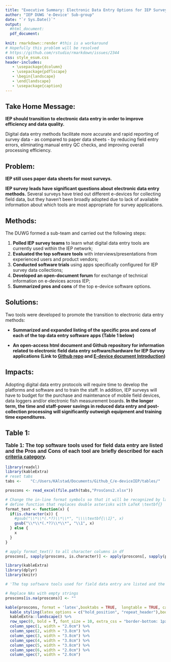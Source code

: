 ```yaml
--- 
title: "Executive Summary: Electronic Data Entry Options for IEP Surveys"
author: "IEP DUWG 'e-Device' Sub-group"
date: "`r Sys.Date()`"
output: 
  #html_document:
  pdf_document:
    
knit: rmarkdown::render #this is a workaround 
# Hopefully this problem will be resolved
# https://github.com/rstudio/rmarkdown/issues/2344
css: style_esum.css
header-includes:
   - \usepackage{dcolumn}
   - \usepackage{pdflscape}
   - \begin{landscape}
   - \end{landscape}
   - \usepackage{caption}
---
```



## **Take Home Message:** {-}

**IEP should transition to electronic data entry in order to improve efficiency and data quality.**

Digital data entry methods facilitate more accurate and rapid reporting of survey data - as compared to paper data sheets - by reducing field entry errors, eliminating manual entry QC checks, and improving overall processing efficiency. 


## **Problem:** {-}

**IEP still uses paper data sheets for most surveys.**  

**IEP survey leads have significant questions about electronic data entry methods.** Several surveys have tried out different e-devices for collecting field data, but they haven't been broadly adopted due to lack of available information about which tools are most appropriate for survey applications.  



## **Methods:** {-}

The DUWG formed a sub-team and carried out the following steps:

1. **Polled IEP survey teams** to learn what digital data entry tools are currently used within the IEP network; 
2. **Evaluated the top software tools** with interviews/presentations from experienced users and product vendors; 
3. **Conducted software trials** using apps specifically configured for IEP survey data collections;
4. **Developed an open-document forum** for exchange of technical information on e-devices across IEP;
5. **Summarized pros and cons** of the top e-device software options.


## **Solutions:** {-}

Two tools were developed to promote the transition to electronic data entry methods:

- **Summarized and expanded listing of the specific pros and cons of each of the top data entry software apps (Table 1 below)**

- **An open-access html document and Github repository for information related to electronic field data entry software/hardware for IEP Survey applications (Link to [Github repo](https://github.com/InteragencyEcologicalProgram/e-device) and [E-device document Introduction](https://interagencyecologicalprogram.github.io/e-device/))**


## **Impacts:** {-}

Adopting digital data entry protocols will require time to develop the platforms and software and to train the staff. In addition, IEP surveys will have to budget for the purchase and maintenance of mobile field devices, data loggers and/or electronic fish measurement boards. **In the longer term, the time and staff-power savings in reduced data entry and post-collection processing will significantly outweigh equipment and training time expenditures.**


## **Table 1:** {-}



<!-- # specifying font style for bold because H3 does not render bold "**" option-->
::: {#Tab1  style="font-size:16px; font-family: Arial, Helvetica, sans-serif;"}
**Table 1:  The top software tools used for field data entry are listed and the Pros and Cons of each tool are briefly described for each [criteria category](https://interagencyecologicalprogram.github.io/e-device/software-comparison-criteria.html).**
:::


\captionsetup{width=25cm}

```r
library(readxl)
library(kableExtra)
# reset tabs 
tabs <-    "C:/Users/KAlstad/Documents/Github_C/e-deviceIEP/tables/"

proscons <- read_excel(file.path(tabs,"ProsCons2.xlsx"))

# Change the in-line format symbols so that it will be recognized by latex
# define function that replaces double asterisks with LaTeX \textbf{}
format_text <- function(x) {
  if(is.character(x)) {
    #gsub("\\*\\*(.*?)\\*\\*", "\\\\textbf{\\1}", x)
    gsub("\\*\\*(.*?)\\*\\*", "\\1", x)
  } else {
    x
  }
}

# apply format_text() to all character columns in df
proscons[, sapply(proscons, is.character)] <- apply(proscons[, sapply(proscons, is.character)], MARGIN = 2, format_text)


```



```r

library(kableExtra)
library(dplyr)
library(knitr)

# 'The top software tools used for field data entry are listed and the Pros and Cons of each tool are briefly described.'

# Replace NAs with empty strings 
proscons[is.na(proscons)] <- ""

kable(proscons, format = 'latex',booktabs = TRUE,  longtable = TRUE, caption = "The top software tools used for field data entry are listed and the Pros and Cons of each tool are briefly described for each criteria.") %>%
  kable_styling(latex_options = c("hold_position", "repeat_header"),bootstrap_options = "bordered", font_size = 10) %>%
  kableExtra::landscape() %>%
  row_spec(0, bold = T, font_size = 10, extra_css = "border-bottom: 1px solid") %>% 
  column_spec(1, width = "2.0cm") %>%
  column_spec(2, width = "3.8cm") %>%
  column_spec(3, width = "3.8cm") %>%
  column_spec(4, width = "3.8cm") %>%
  column_spec(5, width = "3.8cm") %>%
  column_spec(6, width = "2.0cm") %>%
  column_spec(7, width = "2.0cm")

```


